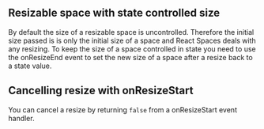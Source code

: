 

<CommonHeader />

<Meta of={$03ControlledSizeStories} />

## Resizable space with state controlled size

By default the size of a resizable space is uncontrolled. Therefore the initial size passed is is
only the initial size of a space and React Spaces deals with any resizing. To keep the size of a
space controlled in state you need to use the onResizeEnd event to set the new size of a space
after a resize back to a state value.

<Canvas of={$03ControlledSizeStories.ControlledSize} />

## Cancelling resize with onResizeStart

You can cancel a resize by returning `false` from a onResizeStart event handler.

<Canvas of={$03ControlledSizeStories.CancelledResize} />
